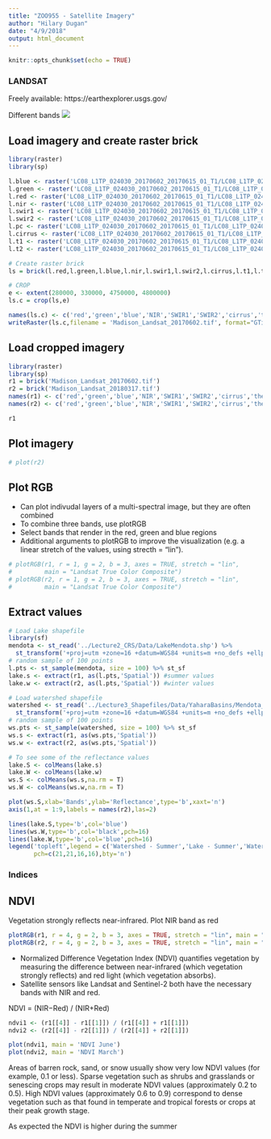```yaml
---
title: "ZOO955 - Satellite Imagery"
author: "Hilary Dugan"
date: "4/9/2018"
output: html_document
---
```


```r
knitr::opts_chunk$set(echo = TRUE)
```

### LANDSAT 
Freely available: https://earthexplorer.usgs.gov/

Different bands
![](Figures/Landsat.png)

## Load imagery and create raster brick 
``` r
library(raster)
library(sp)

l.blue <- raster('LC08_L1TP_024030_20170602_20170615_01_T1/LC08_L1TP_024030_20170602_20170615_01_T1_B2.TIF')
l.green <- raster('LC08_L1TP_024030_20170602_20170615_01_T1/LC08_L1TP_024030_20170602_20170615_01_T1_B3.TIF')
l.red <- raster('LC08_L1TP_024030_20170602_20170615_01_T1/LC08_L1TP_024030_20170602_20170615_01_T1_B4.TIF')
l.nir <- raster('LC08_L1TP_024030_20170602_20170615_01_T1/LC08_L1TP_024030_20170602_20170615_01_T1_B5.TIF')
l.swir1 <- raster('LC08_L1TP_024030_20170602_20170615_01_T1/LC08_L1TP_024030_20170602_20170615_01_T1_B6.TIF')
l.swir2 <- raster('LC08_L1TP_024030_20170602_20170615_01_T1/LC08_L1TP_024030_20170602_20170615_01_T1_B7.TIF')
l.pc <- raster('LC08_L1TP_024030_20170602_20170615_01_T1/LC08_L1TP_024030_20170602_20170615_01_T1_B8.TIF')
l.cirrus <- raster('LC08_L1TP_024030_20170602_20170615_01_T1/LC08_L1TP_024030_20170602_20170615_01_T1_B9.TIF')
l.t1 <- raster('LC08_L1TP_024030_20170602_20170615_01_T1/LC08_L1TP_024030_20170602_20170615_01_T1_B10.TIF')
l.t2 <- raster('LC08_L1TP_024030_20170602_20170615_01_T1/LC08_L1TP_024030_20170602_20170615_01_T1_B11.TIF')

# Create raster brick
ls = brick(l.red,l.green,l.blue,l.nir,l.swir1,l.swir2,l.cirrus,l.t1,l.t2)

# CROP
e <- extent(280000, 330000, 4750000, 4800000)
ls.c = crop(ls,e)

names(ls.c) <- c('red','green','blue','NIR','SWIR1','SWIR2','cirrus','thermal1','thermal2')
writeRaster(ls.c,filename = 'Madison_Landsat_20170602.tif', format="GTiff", overwrite=TRUE)
```

## Load cropped imagery 
```r
library(raster)
library(sp)
r1 = brick('Madison_Landsat_20170602.tif')
r2 = brick('Madison_Landsat_20180317.tif')
names(r1) <- c('red','green','blue','NIR','SWIR1','SWIR2','cirrus','thermal1','thermal2')
names(r2) <- c('red','green','blue','NIR','SWIR1','SWIR2','cirrus','thermal1','thermal2')

r1
```

## Plot imagery
```r
# plot(r2)
```

## Plot RGB
- Can plot indivudal layers of a multi-spectral image, but they are often combined
- To combine three bands, use plotRGB
- Select bands that render in the red, green and blue regions
- Additional arguments to plotRGB to improve the visualization (e.g. a linear stretch of the values, using strecth = "lin").

```r
# plotRGB(r1, r = 1, g = 2, b = 3, axes = TRUE, stretch = "lin",
#         main = "Landsat True Color Composite")
# plotRGB(r2, r = 1, g = 2, b = 3, axes = TRUE, stretch = "lin",
#         main = "Landsat True Color Composite")

```


## Extract values

```r
# Load Lake shapefile
library(sf)
mendota <- st_read('../Lecture2_CRS/Data/LakeMendota.shp') %>%
  st_transform('+proj=utm +zone=16 +datum=WGS84 +units=m +no_defs +ellps=WGS84 +towgs84=0,0,0')
# random sample of 100 points
l.pts <- st_sample(mendota, size = 100) %>% st_sf
lake.s <- extract(r1, as(l.pts,'Spatial')) #summer values
lake.w <- extract(r2, as(l.pts,'Spatial')) #winter values

# Load watershed shapefile
watershed <- st_read('../Lecture3_Shapefiles/Data/YaharaBasins/Mendota_Basin.shp') %>%
  st_transform('+proj=utm +zone=16 +datum=WGS84 +units=m +no_defs +ellps=WGS84 +towgs84=0,0,0')
# random sample of 100 points
ws.pts <- st_sample(watershed, size = 100) %>% st_sf
ws.s <- extract(r1, as(ws.pts,'Spatial'))
ws.w <- extract(r2, as(ws.pts,'Spatial'))

# To see some of the reflectance values
lake.S <- colMeans(lake.s)
lake.W <- colMeans(lake.w)
ws.S <- colMeans(ws.s,na.rm = T)
ws.W <- colMeans(ws.w,na.rm = T)

plot(ws.S,xlab='Bands',ylab='Reflectance',type='b',xaxt='n')
axis(1,at = 1:9,labels = names(r2),las=2)

lines(lake.S,type='b',col='blue')
lines(ws.W,type='b',col='black',pch=16)
lines(lake.W,type='b',col='blue',pch=16)
legend('topleft',legend = c('Watershed - Summer','Lake - Summer','Watershed - Winter','Lake - Winter'),col = c('black','blue','black','blue'),
       pch=c(21,21,16,16),bty='n')
```


### Indices 

## NDVI 
Vegetation strongly reflects near-infrared. Plot NIR band as red

```r
plotRGB(r1, r = 4, g = 2, b = 3, axes = TRUE, stretch = "lin", main = "NIR Color Composite")
plotRGB(r2, r = 4, g = 2, b = 3, axes = TRUE, stretch = "lin", main = "NIR Color Composite")
```

- Normalized Difference Vegetation Index (NDVI) quantifies vegetation by measuring the difference between near-infrared (which vegetation strongly reflects) and red light (which vegetation absorbs).
- Satellite sensors like Landsat and Sentinel-2 both have the necessary bands with NIR and red.

NDVI = (NIR−Red) / (NIR+Red)

```r
ndvi1 <- (r1[[4]] - r1[[1]]) / (r1[[4]] + r1[[1]])
ndvi2 <- (r2[[4]] - r2[[1]]) / (r2[[4]] + r2[[1]])

plot(ndvi1, main = 'NDVI June')
plot(ndvi2, main = 'NDVI March')
```
Areas of barren rock, sand, or snow usually show very low NDVI values (for example, 0.1 or less). Sparse vegetation such as shrubs and grasslands or senescing crops may result in moderate NDVI values (approximately 0.2 to 0.5). High NDVI values (approximately 0.6 to 0.9) correspond to dense vegetation such as that found in temperate and tropical forests or crops at their peak growth stage. 

As expected the NDVI is higher during the summer
